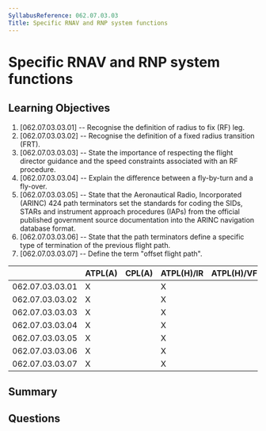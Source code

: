 ```yaml
---
SyllabusReference: 062.07.03.03
Title: Specific RNAV and RNP system functions
---
```


# Specific RNAV and RNP system functions

## Learning Objectives

1. [062.07.03.03.01] -- Recognise the definition of radius to fix (RF) leg.
2. [062.07.03.03.02] -- Recognise the definition of a fixed radius transition
   (FRT).
3. [062.07.03.03.03] -- State the importance of respecting the flight director
   guidance and the speed constraints associated with an RF procedure.
4. [062.07.03.03.04] -- Explain the difference between a fly-by-turn and a
   fly-over.
5. [062.07.03.03.05] -- State that the Aeronautical Radio, Incorporated (ARINC)
   424 path terminators set the standards for coding the SIDs, STARs and
   instrument approach procedures (IAPs) from the official published government
   source documentation into the ARINC navigation database format.
6. [062.07.03.03.06] -- State that the path terminators define a specific type
   of termination of the previous flight path.
7. [062.07.03.03.07] -- Define the term "offset flight path".

|                 | ATPL(A) | CPL(A) | ATPL(H)/IR | ATPL(H)/VFR | CPL(H) | IR  | CBIR(A) |
| --------------- | ------- | ------ | ---------- | ----------- | ------ | --- | ------- |
| 062.07.03.03.01 | X       |        | X          |             |        | X   | X       |
| 062.07.03.03.02 | X       |        | X          |             |        | X   | X       |
| 062.07.03.03.03 | X       |        | X          |             |        | X   | X       |
| 062.07.03.03.04 | X       |        | X          |             |        | X   | X       |
| 062.07.03.03.05 | X       |        | X          |             |        | X   |         |
| 062.07.03.03.06 | X       |        | X          |             |        | X   |         |
| 062.07.03.03.07 | X       |        | X          |             |        | X   | X       |

## Summary

## Questions
